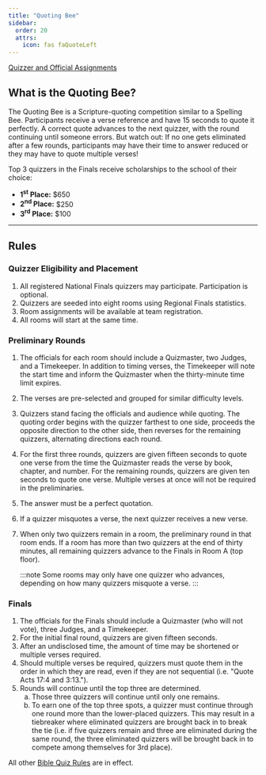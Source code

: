```yaml
---
title: "Quoting Bee"
sidebar:
  order: 20
  attrs:
    icon: fas faQuoteLeft
---
```


<a target="_blank" href="https://docs.google.com/spreadsheets/d/1sKMV28qmsbxjpZFKbCBigNbLY5yieWlbSarKMHfvSGs/edit?gid=0#gid=0" class="btn btn-primary">
  Quizzer and Official Assignments
</a>

## What is the Quoting Bee?

The Quoting Bee is a Scripture-quoting competition similar to a Spelling Bee. Participants receive a verse reference and have 15 seconds to quote it perfectly. A correct quote advances to the next quizzer, with the round continuing until someone errors. But watch out: If no one gets eliminated after a few rounds, participants may have their time to answer reduced or they may have to quote multiple verses!

Top 3 quizzers in the Finals receive scholarships to the school of their choice:

* **1<sup>st</sup> Place:** $650
* **2<sup>nd</sup> Place:** $250
* **3<sup>rd</sup> Place:** $100

---

## Rules

### Quizzer Eligibility and Placement

1. All registered National Finals quizzers may participate. Participation is optional.
2. Quizzers are seeded into eight rooms using Regional Finals statistics.
3. Room assignments will be available at team registration.
4. All rooms will start at the same time.

### Preliminary Rounds

1. The officials for each room should include a Quizmaster, two Judges, and a Timekeeper. In addition to timing verses, the Timekeeper will note the start time and inform the Quizmaster when the thirty-minute time limit expires.
2. The verses are pre-selected and grouped for similar difficulty levels.
3. Quizzers stand facing the officials and audience while quoting. The quoting order begins with the quizzer farthest to one side, proceeds the opposite direction to the other side, then reverses for the remaining quizzers, alternating directions each round.
4. For the first three rounds, quizzers are given fifteen seconds to quote one verse from the time the Quizmaster reads the verse by book, chapter, and number. For the remaining rounds, quizzers are given ten seconds to quote one verse. Multiple verses at once will not be required in the preliminaries.
5. The answer must be a perfect quotation.
6. If a quizzer misquotes a verse, the next quizzer receives a new verse.
7. When only two quizzers remain in a room, the preliminary round in that room ends. If a room has more than two quizzers at the end of thirty minutes, all remaining quizzers advance to the Finals in Room A (top floor).
  
   :::note
   Some rooms may only have one quizzer who advances, depending on how many quizzers misquote a verse.
   :::

### Finals

1. The officials for the Finals should include a Quizmaster (who will not vote), three Judges, and a Timekeeper.
2. For the initial final round, quizzers are given fifteen seconds.
3. After an undisclosed time, the amount of time may be shortened or multiple verses required.
4. Should multiple verses be required, quizzers must quote them in the order in which they are read, even if they are not sequential (i.e. "Quote Acts 17:4 and 3:13.").
5. Rounds will continue until the top three are determined.
    <ol type="a">
      <li>Those three quizzers will continue until only one remains.</li>
      <li>To earn one of the top three spots, a quizzer must continue through one round more than the lower-placed quizzers. This may result in a tiebreaker where eliminated quizzers are brought back in to break the tie (i.e. if five quizzers remain and three are eliminated during the same round, the three eliminated quizzers will be brought back in to compete among themselves for 3rd place).</li>
    </ol>

All other [Bible Quiz Rules](/tbq/downloads) are in effect.
